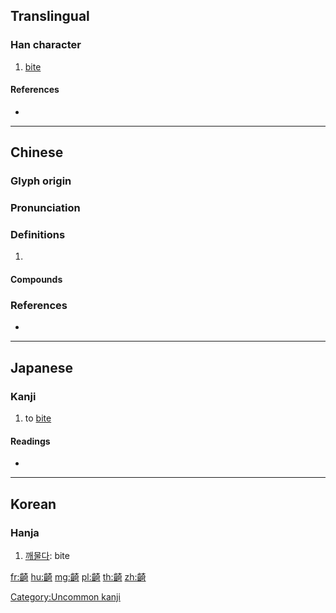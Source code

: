 {{character info/new}}
==Translingual==

===Han character===
{{Han char|rn=211|rad=齒|as=08|sn=23|four=24721|canj=YUKMR}}

# [[bite]]

====References====
* {{Han ref|kx=1534.350|dkj=48698|dj=2073.160|hdz=74796.030|uh=9F6E|ud=40814|bh=F8A3|bd=63651}}

----

==Chinese==
{{zh-forms|s=𬺈}}

===Glyph origin===
{{Han etym}}

===Pronunciation===
{{zh-pron
|m=yǐ
|c=ji2,ngai5
|mc=y
|oc=y
|cat=
}}

===Definitions===
{{zh-hanzi}}

# {{rfdef|zh}}

====Compounds====
{{zh-der|齮齕}}

===References===
* {{R:yue:Hanzi}}

----

==Japanese==

===Kanji===
{{ja-kanji|grade=|rs=齒08}}

# to [[bite]]

====Readings====
* {{ja-readings|on=[[ぎ]] (gi), [[き]] (ki)|kun=[[かむ]] (kamu)}}

[[Category:Uncommon kanji]]

----

==Korean==

===Hanja===
{{ko-hanja|hangeul=기|rv=gi|mr=ki}}

# [[깨물다]]: bite

[[fr:齮]]
[[hu:齮]]
[[mg:齮]]
[[pl:齮]]
[[th:齮]]
[[zh:齮]]